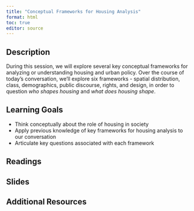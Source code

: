 ```yaml
---
title: "Conceptual Frameworks for Housing Analysis"
format: html
toc: true
editor: source
---
```


## Description

During this session, we will explore several key conceptual frameworks for analyzing or understanding housing and urban policy. Over the course of today's conversation, we'll explore six frameworks - spatial distribution, class, demographics, public discourse, rights, and design, in order to question *who shapes housing* and *what does housing shape*.

## Learning Goals

- Think conceptually about the role of housing in society
- Apply previous knowledge of key frameworks for housing analysis to our conversation
- Articulate key questions associated with each framework

## Readings

## Slides

## Additional Resources
